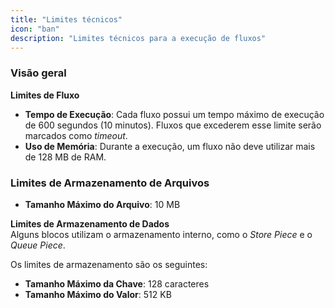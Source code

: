 ```yaml
---
title: "Limites técnicos"
icon: "ban"
description: "Limites técnicos para a execução de fluxos"
---
```


### **Visão geral**

**Limites de Fluxo**

- **Tempo de Execução**: Cada fluxo possui um tempo máximo de execução de 600 segundos (10 minutos). Fluxos que excederem esse limite serão marcados como _timeout_.
- **Uso de Memória**: Durante a execução, um fluxo não deve utilizar mais de 128 MB de RAM.

### **Limites de Armazenamento de Arquivos**

- **Tamanho Máximo do Arquivo**: 10 MB

**Limites de Armazenamento de Dados**\
Alguns blocos utilizam o armazenamento interno, como o _Store Piece_ e o _Queue Piece_.

Os limites de armazenamento são os seguintes:

- **Tamanho Máximo da Chave**: 128 caracteres
- **Tamanho Máximo do Valor**: 512 KB